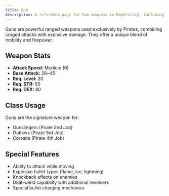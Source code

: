 ```yaml
---
title: Gun
description: A reference page for Gun weapons in Maplestory, including stats, usage, and classes that wield them.
---
```


Guns are powerful ranged weapons used exclusively by Pirates, combining ranged attacks with explosive damage. They offer a unique blend of mobility and firepower.

## Weapon Stats

* **Attack Speed:** Medium (6)
* **Base Attack:** 28~45
* **Req. Level:** 20
* **Req. STR:** 50
* **Req. DEX:** 80

## Class Usage

Guns are the signature weapon for:
* Gunslingers (Pirate 2nd Job)
* Outlaws (Pirate 3rd Job)
* Corsairs (Pirate 4th Job)

## Special Features

* Ability to attack while moving
* Explosive bullet types (flame, ice, lightning)
* Knockback effects on enemies
* Dual-wield capability with additional revolvers
* Special bullet charging mechanics


<EquipmentLayout type="gun"></EquipmentLayout>